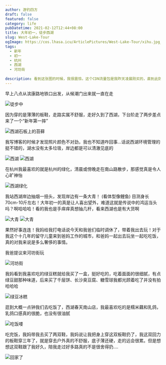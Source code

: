```yaml
---
author: 游钓四方
draft: false
featured: false
category: life
pubDatetime: 2021-02-12T12:44+08:00
title: 大年初一，徒步西湖
slug: West-Lake-Tour
ogImage: https://cos.lhasa.icu/ArticlePictures/West-Lake-Tour/xihu.jpg_81
tags:
  - 新年
  - 初一
  - 杭州
  - 西湖
  - 河坊街
  
description: 看到这张图的时候，我很震惊。这个CDN流量包是我昨天凌晨刚买的，直到此刻才发现我的CDN流量被恶意盗刷了
---
```



早上八点从滨康路地铁口出发，从候潮门出来就一直在走

<Img src="tubuzhong.jpeg" alt="徒步中" />

因为穿的是薄薄的板鞋，走路实属不舒服，走好久到了西湖，下台阶走了两步差点来了一个“新年第一摔”

<Img src="xihutianxian.jpeg" alt="西湖石板上的苔藓" />

我写博客的时候才发现照片颜色不对劲，我也不知道咋回事...话说西湖环境管理的挺不错的，湖水没有太多垃圾，岸边都是可以清澈见底的

<Img src="xihu.jpeg" alt="西湖" />

<Img src="gjcnm.JPG" alt="西湖" />

在杭州我最喜欢的就是杭州的绿化，清晨或傍晚走在南山路散步，那感觉真是令人心旷神怡

<Img src="shumu.jpeg" alt="西湖绿化" caption="short" />

我站西湖岸边抽烟一扭头，发现岸边有一条大青！ (看体型像鲤鱼)  目测身长70cm-10斤左右！大年初一的真是让人喜出望外，难道这就是传说中的鸿运当头吗？啊哈哈哈！看的我也是手痒痒真想抽几杆，看来西湖也是有大货啊

<Img src="qingyu1.jpeg" alt="大青" />

<Img src="qingyu2.jpeg" alt="大青" />

果然好事连连！我妈给我打电话说今天和我爸们临时调休了，带着我出去玩！对于我这个十几年的留守儿童来到爸妈工作的城市，和爸妈一起出去玩坐一起吃吃饭，真的对我来说是多么奢侈的事情。

我爸提议来河坊街玩

<Img src="hefangjie.jpeg" alt="河坊街" />

我妈看到我喜欢吃的绿豆糕就给我买了一盒，挺好吃的，吃着面面的很细腻，有点绿豆甜那种味道，后来买了千层饼、长沙臭豆腐、糖雪球我都光顾着吃了并没有拍哈哈哈

<Img src="lvdoubinggan.jpeg" alt="绿豆冰糕" />

逛到大概一点钟我们去吃饭了，西湖春天南山店，我最喜欢吃的是糯米藕和乳鸽，乳鸽口感真的很脆，也没有很油腻

<Img src="chifan.jpeg" alt="吃饭喽" />

吃完饭，我妈带我去买了两双鞋，我妈说让我把身上穿这双板鞋扔了，我这双回力的板鞋穿三年了，就是穿去户外真的不舒服，底子薄还硬，走的远会很累。但是想想这双鞋跟了我好久，陪我走过好多路真的不是很舍得扔....

<Img src="huijia.jpeg" alt="回家了" />